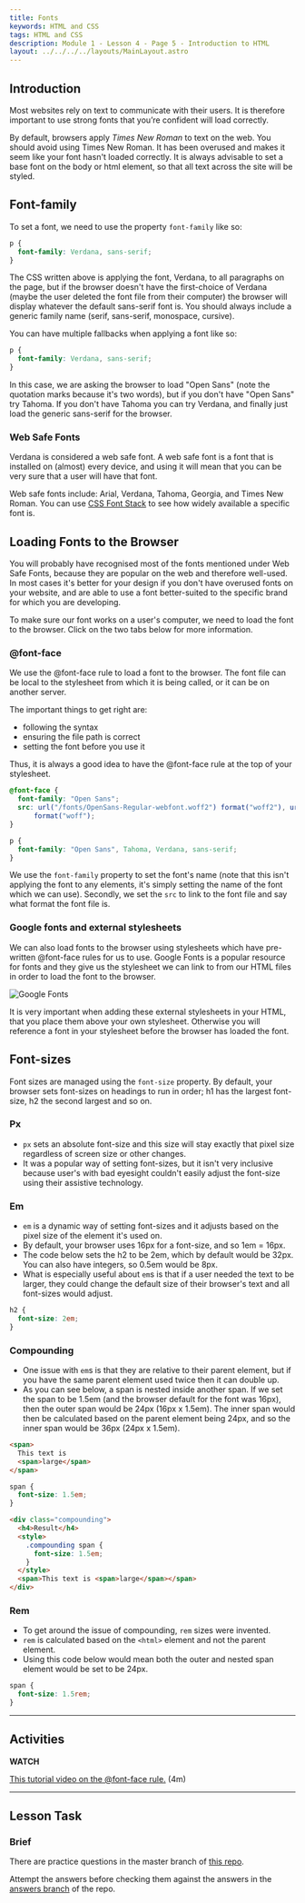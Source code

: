 ```yaml
---
title: Fonts
keywords: HTML and CSS
tags: HTML and CSS
description: Module 1 - Lesson 4 - Page 5 - Introduction to HTML
layout: ../../../../layouts/MainLayout.astro
---
```


## Introduction

Most websites rely on text to communicate with their users. It is therefore important to use strong fonts that you’re confident will load correctly.

By default, browsers apply <i>Times New Roman</i> to text on the web. You should avoid using Times New Roman. It has been overused and makes it seem like your font hasn't loaded correctly. It is always advisable to set a base font on the body or html element, so that all text across the site will be styled.

## Font-family

To set a font, we need to use the property `font-family` like so:

```css
p {
  font-family: Verdana, sans-serif;
}
```

The CSS written above is applying the font, Verdana, to all paragraphs on the page, but if the browser doesn't have the first-choice of Verdana (maybe the user deleted the font file from their computer) the browser will display whatever the default sans-serif font is. You should always include a generic family name (serif, sans-serif, monospace, cursive).

You can have multiple fallbacks when applying a font like so:

```css
p {
  font-family: Verdana, sans-serif;
}
```

In this case, we are asking the browser to load "Open Sans" (note the quotation marks because it's two words), but if you don't have "Open Sans" try Tahoma. If you don't have Tahoma you can try Verdana, and finally just load the generic sans-serif for the browser.

### Web Safe Fonts

Verdana is considered a web safe font. A web safe font is a font that is installed on (almost) every device, and using it will mean that you can be very sure that a user will have that font.

Web safe fonts include: Arial, Verdana, Tahoma, Georgia, and Times New Roman. You can use [CSS Font Stack](https://www.cssfontstack.com/) to see how widely available a specific font is.

## Loading Fonts to the Browser

You will probably have recognised most of the fonts mentioned under Web Safe Fonts, because they are popular on the web and therefore well-used. In most cases it's better for your design if you don't have overused fonts on your website, and are able to use a font better-suited to the specific brand for which you are developing.

To make sure our font works on a user's computer, we need to load the font to the browser. Click on the two tabs below for more information.

### @font-face

We use the @font-face rule to load a font to the browser. The font file can be local to the stylesheet from which it is being called, or it can be on another server.

The important things to get right are:

- following the syntax
- ensuring the file path is correct
- setting the font before you use it

Thus, it is always a good idea to have the @font-face rule at the top of your stylesheet.

```css
@font-face {
  font-family: "Open Sans";
  src: url("/fonts/OpenSans-Regular-webfont.woff2") format("woff2"), url("/fonts/OpenSans-Regular-webfont.woff")
      format("woff");
}

p {
  font-family: "Open Sans", Tahoma, Verdana, sans-serif;
}
```

We use the `font-family` property to set the font's name (note that this isn't applying the font to any elements, it's simply setting the name of the font which we can use). Secondly, we set the `src` to link to the font file and say what format the font file is.

### Google fonts and external stylesheets

We can also load fonts to the browser using stylesheets which have pre-written @font-face rules for us to use. Google Fonts is a popular resource for fonts and they give us the stylesheet we can link to from our HTML files in order to load the font to the browser.

![Google Fonts](../../../../images/htmlcss/1-4-1.jpg)

It is very important when adding these external stylesheets in your HTML, that you place them above your own stylesheet. Otherwise you will reference a font in your stylesheet before the browser has loaded the font.

## Font-sizes

Font sizes are managed using the `font-size` property. By default, your browser sets font-sizes on headings to run in order; h1 has the largest font-size, h2 the second largest and so on.

### Px

- `px` sets an absolute font-size and this size will stay exactly that pixel size regardless of screen size or other changes.
- It was a popular way of setting font-sizes, but it isn't very inclusive because user's with bad eyesight couldn't easily adjust the font-size using their assistive technology.

### Em

- `em` is a dynamic way of setting font-sizes and it adjusts based on the pixel size of the element it's used on.
- By default, your browser uses 16px for a font-size, and so 1em = 16px.
- The code below sets the h2 to be 2em, which by default would be 32px. You can also have integers, so 0.5em would be 8px.
- What is especially useful about `em`s is that if a user needed the text to be larger, they could change the default size of their browser's text and all font-sizes would adjust.

```css
h2 {
  font-size: 2em;
}
```

### Compounding

- One issue with `em`s is that they are relative to their parent element, but if you have the same parent element used twice then it can double up.
- As you can see below, a span is nested inside another span. If we set the span to be 1.5em (and the browser default for the font was 16px), then the outer span would be 24px (16px x 1.5em). The inner span would then be calculated based on the parent element being 24px, and so the inner span would be 36px (24px x 1.5em).

```html
<span>
  This text is
  <span>large</span>
</span>
```

```css
span {
  font-size: 1.5em;
}
```

```html
<div class="compounding">
  <h4>Result</h4>
  <style>
    .compounding span {
      font-size: 1.5em;
    }
  </style>
  <span>This text is <span>large</span></span>
</div>
```

### Rem

- To get around the issue of compounding, `rem` sizes were invented.
- `rem` is calculated based on the `<html>` element and not the parent element.
- Using this code below would mean both the outer and nested span element would be set to be 24px.

```css
span {
  font-size: 1.5rem;
}
```

<hr />

## Activities

**WATCH**

[This tutorial video on the @font-face rule.](https://scrimba.com/scrim/cNq6q8hq?pl=paaBbTa) (4m)

<hr />

## Lesson Task

### Brief

There are practice questions in the master branch of [this repo](https://github.com/Noroff-Education/lesson-task-htmlcss-module1-lesson4).

Attempt the answers before checking them against the answers in the [answers branch](https://github.com/Noroff-Education/lesson-task-htmlcss-module1-lesson4/tree/answers) of the repo.
